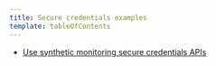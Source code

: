 ```yaml
---
title: Secure credentials examples
template: tableOfContents
---
```


* [Use synthetic monitoring secure credentials APIs](/docs/apis/synthetics-rest-api/secure-credentials-examples/use-synthetics-secure-credentials-apis)
